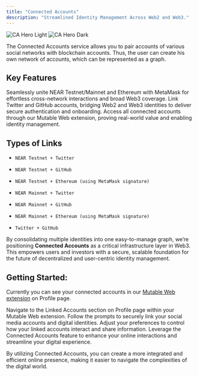 ```yaml
---
title: "Connected Accounts"
description: "Streamlined Identity Management Across Web2 and Web3."
---
```


<img alt="CA Hero Light" class="block dark:hidden" src="/images/products/ca/ca-light.png" />

<img alt="CA Hero Dark" class="hidden dark:block" src="/images/products/ca/ca-dark.png" />

The Connected Accounts service allows you to pair accounts of various social networks with blockchain accounts. Thus, the user can create his own network of accounts, which can be represented as a graph.

## Key Features

<Card title="Cross-Chain Flexibility" icon="link" horizontal={1}>
  Seamlessly unite NEAR Testnet/Mainnet and Ethereum with MetaMask for effortless cross-network interactions and broad Web3 coverage.
</Card>

<Card title="Social Integration" icon="users" horizontal={1}>
  Link Twitter and GitHub accounts, bridging Web2 and Web3 identities to deliver secure authentication and onboarding.
</Card>

<Card title="Proven Functionality" icon="gear" horizontal={1}>
  Access all connected accounts through our Mutable Web extension, proving real-world value and enabling identity management.
</Card>

## Types of Links

* `NEAR Testnet + Twitter`

* `NEAR Testnet + GitHub`

* `NEAR Testnet + Ethereum (using MetaMask signature)`

* `NEAR Mainnet + Twitter`

* `NEAR Mainnet + GitHub`

* `NEAR Mainnet + Ethereum (using MetaMask signature)`

* `Twitter + GitHub`

By consolidating multiple identities into one easy-to-manage graph, we’re positioning **Connected Accounts** as a critical infrastructure layer in Web3. This empowers users and investors with a secure, scalable foundation for the future of decentralized and user-centric identity management.

## Getting Started:

Currently you can see your connected accounts in our [Mutable Web extension](https://chromewebstore.google.com/detail/mutable-web/cnahdmdbhkphpbpbjjbfdnmbphbenglc) on Profile page.

<Steps>
  <Step title="Access Connected Accounts">
    Navigate to the Linked Accounts section on Profile page within your Mutable Web extension.
  </Step>

  <Step title="Connect Your Profiles">
    Follow the prompts to securely link your social media accounts and digital identities.
  </Step>

  <Step title="Customize Settings (optional)">
    Adjust your preferences to control how your linked accounts interact and share information.
  </Step>

  <Step title="Explore and Engage">
    Leverage the Connected Accounts feature to enhance your online interactions and streamline your digital experience.
  </Step>
</Steps>

By utilizing Connected Accounts, you can create a more integrated and efficient online presence, making it easier to navigate the complexities of the digital world.